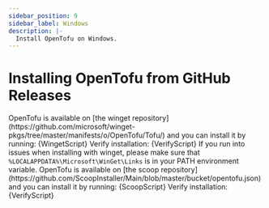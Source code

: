 ```yaml
---
sidebar_position: 9
sidebar_label: Windows
description: |-
  Install OpenTofu on Windows.
---
```



# Installing OpenTofu from GitHub Releases

<Tabs>
    <TabItem value="winget" label="winget">
        OpenTofu is available on [the winget repository](https://github.com/microsoft/winget-pkgs/tree/master/manifests/o/OpenTofu/Tofu/) and you can install it by running:
        <CodeBlock language="powershell">{WingetScript}</CodeBlock>
        Verify installation:
        <CodeBlock language="bash">{VerifyScript}</CodeBlock>
        <Admonition type="info">If you run into issues when installing with winget, please make sure that <code>%LOCALAPPDATA%\Microsoft\WinGet\Links</code> is in your PATH environment variable.</Admonition>
    </TabItem>
    <TabItem value="scoop" label="scoop">
        OpenTofu is available on [the scoop repository](https://github.com/ScoopInstaller/Main/blob/master/bucket/opentofu.json) and you can install it by running:
        <CodeBlock language="powershell">{ScoopScript}</CodeBlock>
        Verify installation:
        <CodeBlock language="bash">{VerifyScript}</CodeBlock>
    </TabItem>
</Tabs>
